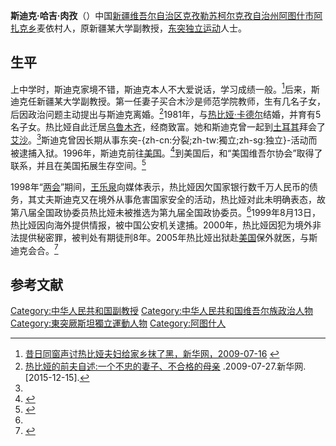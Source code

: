 '''斯迪克·哈吉·肉孜'''（{{bd|20世纪|？||}}）中国[[新疆维吾尔自治区|新疆维吾尔自治区]][[克孜勒苏柯尔克孜自治州|克孜勒苏柯尔克孜自治州]][[阿图什市|阿图什市]][[阿扎克乡|阿扎克乡]]麦依村人，原新疆某大学副教授，[[東突厥斯坦獨立運動|东突独立运动]]人士。

==生平==
上中学时，斯迪克家境不错，斯迪克本人不大爱说话，学习成绩一般。<ref name=xhw>[http://bt.xinhuanet.com/2009-07/16/content_17121138.htm 昔日同窗声讨热比娅夫妇给家乡抹了黑，新华网，2009-07-16] {{webarchive|url=https://web.archive.org/web/20150402162800/http://bt.xinhuanet.com/2009-07/16/content_17121138.htm |date=2015-04-02 }}</ref>后来，斯迪克任新疆某大学副教授。第一任妻子买合木沙是师范学院教师，生有几名子女，后因政治问题主动提出与斯迪克离婚。<ref>[http://www.xj.xinhuanet.com/2009-07/27/content_17212791.htm  热比娅的前夫自述:一个不忠的妻子、不合格的母亲] {{webarchive|url=https://web.archive.org/web/20160304092226/http://www.xj.xinhuanet.com/2009-07/27/content_17212791.htm |date=2016-03-04 }}.2009-07-27.新华网.[2015-12-15].</ref>1981年，与[[热比娅·卡德尔|热比娅·卡德尔]]结婚，并育有5名子女。热比娅自此迁居[[乌鲁木齐|乌鲁木齐]]，经商致富。她和斯迪克曾一起到[[土耳其|土耳其]]拜会了[[艾沙·玉素甫·阿布甫泰肯|艾沙]]。<ref name=tsw/>斯迪克曾因长期从事东突-{zh-cn:分裂;zh-tw:獨立;zh-sg:独立}-活动而被逮捕入狱。1996年，斯迪克前往[[美国|美国]]。<ref name=zaojiu>{{Cite web |url=http://news.sina.com.cn/c/2009-07-20/150818258372.shtml |title=谁造就了热比娅，新浪，2009-07-20 |accessdate=2015-03-29 |archive-date=2015-04-02 |archive-url=https://web.archive.org/web/20150402161656/http://news.sina.com.cn/c/2009-07-20/150818258372.shtml |dead-url=no }}</ref>到美国后，和“美国维吾尔协会”取得了联系，并且在美国拓展生存空间。<ref>{{Cite web |url=http://www.sznews.com/zhuanti/content/2009-07/27/content_3934515.htm |title=“东突”渐变，深圳新闻网，2009-07-27 |access-date=2015-03-29 |archive-url=https://web.archive.org/web/20150402171413/http://www.sznews.com/zhuanti/content/2009-07/27/content_3934515.htm |archive-date=2015-04-02 |dead-url=yes }}</ref>

1998年“[[两会|两会]]”期间，[[王乐泉|王乐泉]]向媒体表示，热比娅因欠国家银行数千万人民币的债务，其丈夫斯迪克又在境外从事危害国家安全的活动，热比娅对此未明确表态，故第八届全国政协委员热比娅未被推选为第九届全国政协委员。<ref name=zaojiu/>1999年8月13日，热比娅因向海外提供情报，被中国公安机关逮捕。2000年，热比娅因犯为境外非法提供秘密罪，被判处有期徒刑8年。2005年热比娅出狱赴[[美国|美国]]保外就医，与斯迪克会合。<ref name=tsw>{{Cite web |url=http://www.ts.cn/special/xjrk/200902/2010-05/04/content_4948979.htm |title=热比娅：维吾尔族的达赖喇嘛？，天山网，2010-05-04 |access-date=2015-03-29 |archive-url=https://web.archive.org/web/20150402091933/http://www.ts.cn/special/xjrk/200902/2010-05/04/content_4948979.htm |archive-date=2015-04-02 |dead-url=yes }}</ref>

==参考文献==
{{reflist}}

[[Category:中华人民共和国副教授|Category:中华人民共和国副教授]]
[[Category:中华人民共和国维吾尔族政治人物|Category:中华人民共和国维吾尔族政治人物]]
[[Category:東突厥斯坦獨立運動人物|Category:東突厥斯坦獨立運動人物]]
[[Category:阿图什人|Category:阿图什人]]